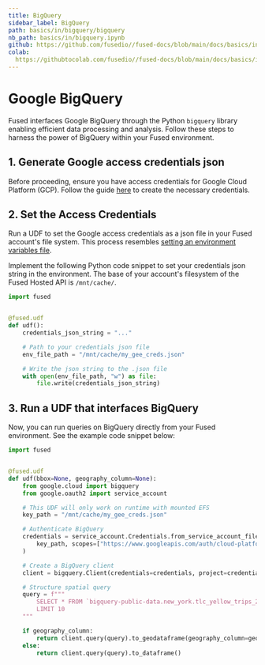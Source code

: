 ```yaml
---
title: BigQuery
sidebar_label: BigQuery
path: basics/in/bigquery/bigquery
nb_path: basics/in/bigquery.ipynb
github: https://github.com/fusedio//fused-docs/blob/main/docs/basics/in/bigquery.ipynb
colab: 
  https://githubtocolab.com/fusedio//fused-docs/blob/main/docs/basics/in/bigquery.ipynb
---
```



<LinkButtons
  githubUrl="https://github.com/fusedio//fused-docs/blob/main/docs/basics/in/bigquery.ipynb"
  colabUrl="https://githubtocolab.com/fusedio//fused-docs/blob/main/docs/basics/in/bigquery.ipynb"
/>

# Google BigQuery


Fused interfaces <Tag color="#3399ff">Google BigQuery</Tag> through the Python
`bigquery` library enabling efficient data processing and analysis. Follow these steps
to harness the power of BigQuery within your Fused environment.

## 1. Generate Google access credentials json

Before proceeding, ensure you have access credentials for Google Cloud Platform (GCP).
Follow the guide
[here](https://developers.google.com/workspace/guides/create-credentials) to create the
necessary credentials.

## 2. Set the Access Credentials

Run a UDF to set the Google access credentials as a json file in your Fused account's
file system. This process resembles
[setting an environment variables file](/basics/core-concepts/#environment-variables).

Implement the following Python code snippet to set your credentials json string in the
environment. The base of your account's filesystem of the Fused Hosted API is
`/mnt/cache/`.

```python
import fused


@fused.udf
def udf():
    credentials_json_string = "..."

    # Path to your credentials json file
    env_file_path = "/mnt/cache/my_gee_creds.json"

    # Write the json string to the .json file
    with open(env_file_path, "w") as file:
        file.write(credentials_json_string)
```

## 3. Run a UDF that interfaces BigQuery

Now, you can run queries on BigQuery directly from your Fused environment. See the
example code snippet below:

```python
import fused


@fused.udf
def udf(bbox=None, geography_column=None):
    from google.cloud import bigquery
    from google.oauth2 import service_account

    # This UDF will only work on runtime with mounted EFS
    key_path = "/mnt/cache/my_gee_creds.json"

    # Authenticate BigQuery
    credentials = service_account.Credentials.from_service_account_file(
        key_path, scopes=["https://www.googleapis.com/auth/cloud-platform"]
    )

    # Create a BigQuery client
    client = bigquery.Client(credentials=credentials, project=credentials.project_id)

    # Structure spatial query
    query = f"""
        SELECT * FROM `bigquery-public-data.new_york.tlc_yellow_trips_2015`
        LIMIT 10
    """

    if geography_column:
        return client.query(query).to_geodataframe(geography_column=geography_column)
    else:
        return client.query(query).to_dataframe()
```

```python

```

